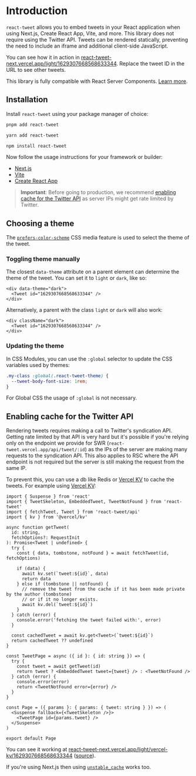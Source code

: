 # Introduction

`react-tweet` allows you to embed tweets in your React application when using Next.js, Create React App, Vite, and more. This library does not require using the Twitter API. Tweets can be rendered statically, preventing the need to include an iframe and additional client-side JavaScript.

You can see how it in action in [react-tweet-next.vercel.app/light/1629307668568633344](https://react-tweet-next.vercel.app/light/1629307668568633344). Replace the tweet ID in the URL to see other tweets.

This library is fully compatible with React Server Components. [Learn more](https://nextjs.org/docs/getting-started/react-essentials#server-components).

## Installation

Install `react-tweet` using your package manager of choice:

```bash
pnpm add react-tweet
```

```bash
yarn add react-tweet
```

```bash
npm install react-tweet
```

Now follow the usage instructions for your framework or builder:

- [Next.js](/next)
- [Vite](/vite)
- [Create React App](/create-react-app)

> **Important**: Before going to production, we recommend [enabling cache for the Twitter API](#enabling-cache-for-the-twitter-api) as server IPs might get rate limited by Twitter.

## Choosing a theme

The [`prefers-color-scheme`](https://developer.mozilla.org/en-US/docs/Web/CSS/@media/prefers-color-scheme) CSS media feature is used to select the theme of the tweet.

### Toggling theme manually

The closest `data-theme` attribute on a parent element can determine the theme of the tweet. You can set it to `light` or `dark`, like so:

```tsx
<div data-theme="dark">
  <Tweet id="1629307668568633344" />
</div>
```

Alternatively, a parent with the class `light` or `dark` will also work:

```tsx
<div className="dark">
  <Tweet id="1629307668568633344" />
</div>
```

### Updating the theme

In CSS Modules, you can use the `:global` selector to update the CSS variables used by themes:

```css
.my-class :global(.react-tweet-theme) {
  --tweet-body-font-size: 1rem;
}
```

For Global CSS the usage of `:global` is not necessary.

## Enabling cache for the Twitter API

Rendering tweets requires making a call to Twitter's syndication API. Getting rate limited by that API is very hard but it's possible if you're relying only on the endpoint we provide for SWR (`react-tweet.vercel.app/api/tweet/:id`) as the IPs of the server are making many requests to the syndication API. This also applies to RSC where the API endpoint is not required but the server is still making the request from the same IP.

To prevent this, you can use a db like Redis or [Vercel KV](https://vercel.com/docs/storage/vercel-kv) to cache the tweets. For example using [Vercel KV](https://vercel.com/docs/storage/vercel-kv):

```tsx
import { Suspense } from 'react'
import { TweetSkeleton, EmbeddedTweet, TweetNotFound } from 'react-tweet'
import { fetchTweet, Tweet } from 'react-tweet/api'
import { kv } from '@vercel/kv'

async function getTweet(
  id: string,
  fetchOptions?: RequestInit
): Promise<Tweet | undefined> {
  try {
    const { data, tombstone, notFound } = await fetchTweet(id, fetchOptions)

    if (data) {
      await kv.set(`tweet:${id}`, data)
      return data
    } else if (tombstone || notFound) {
      // remove the tweet from the cache if it has been made private by the author (tombstone)
      // or if it no longer exists.
      await kv.del(`tweet:${id}`)
    }
  } catch (error) {
    console.error('fetching the tweet failed with:', error)
  }

  const cachedTweet = await kv.get<Tweet>(`tweet:${id}`)
  return cachedTweet ?? undefined
}

const TweetPage = async ({ id }: { id: string }) => {
  try {
    const tweet = await getTweet(id)
    return tweet ? <EmbeddedTweet tweet={tweet} /> : <TweetNotFound />
  } catch (error) {
    console.error(error)
    return <TweetNotFound error={error} />
  }
}

const Page = ({ params }: { params: { tweet: string } }) => (
  <Suspense fallback={<TweetSkeleton />}>
    <TweetPage id={params.tweet} />
  </Suspense>
)

export default Page
```

You can see it working at [react-tweet-next.vercel.app/light/vercel-kv/1629307668568633344](https://react-tweet-next.vercel.app/light/vercel-kv/1629307668568633344) ([source](https://github.com/vercel/react-tweet/blob/98c1d4ced705d540e81d48e2c38ab4278718b383/apps/next-app/app/light/vercel-kv/%5Btweet%5D/page.tsx)).

If you're using Next.js then using [`unstable_cache`](/next#enabling-cache) works too.
